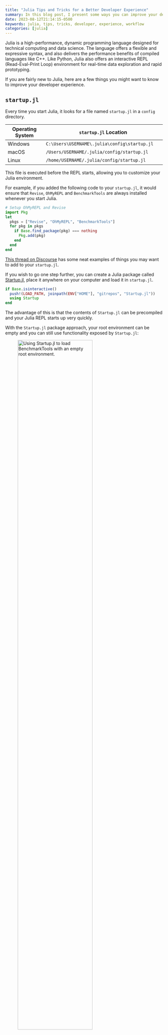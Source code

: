 ```yaml
---
title: "Julia Tips and Tricks for a Better Developer Experience"
summary: In this blog post, I present some ways you can improve your developer experience using Julia
date: 2023-08-12T21:14:15-0500
keywords: julia, tips, tricks, developer, experience, workflow
categories: [julia]
---
```


Julia is a high-performance, dynamic programming language designed for technical computing and data science.
The language offers a flexible and expressive syntax, and also delivers the performance benefits of compiled languages like C++.
Like Python, Julia also offers an interactive REPL (Read-Eval-Print Loop) environment for real-time data exploration and rapid prototyping.

If you are fairly new to Julia, here are a few things you might want to know to improve your developer experience.

## `startup.jl`

Every time you start Julia, it looks for a file named `startup.jl` in a `config` directory.

| Operating System | `startup.jl` Location                                |
|------------------|-------------------------------------------------------|
| Windows          | `C:\Users\USERNAME\.julia\config\startup.jl`         |
| macOS            | `/Users/USERNAME/.julia/config/startup.jl`           |
| Linux            | `/home/USERNAME/.julia/config/startup.jl`            |

This file is executed before the REPL starts, allowing you to customize your Julia environment.

For example, if you added the following code to your `startup.jl`, it would ensure that `Revise`, `OhMyREPL` and `BenchmarkTools` are always installed whenever you start Julia.

```julia
# Setup OhMyREPL and Revise
import Pkg
let 
  pkgs = ["Revise", "OhMyREPL", "BenchmarkTools"]
  for pkg in pkgs
    if Base.find_package(pkg) === nothing
      Pkg.add(pkg)
    end
  end
end
```

[This thread on Discourse](https://discourse.julialang.org/t/what-is-in-your-startup-jl/18228) has some neat examples of things you may want to add to your `startup.jl`.

If you wish to go one step further, you can create a Julia package called [Startup.jl](https://github.com/kdheepak/Startup.jl), place it anywhere on your computer and load it in `startup.jl`.

```julia
if Base.isinteractive()
  push!(LOAD_PATH, joinpath(ENV["HOME"], "gitrepos", "Startup.jl"))
  using Startup
end
```

The advantage of this is that the contents of `Startup.jl` can be precompiled and your Julia REPL starts up very quickly.

With the `Startup.jl` package approach, your root environment can be empty and you can still use functionality exposed by `Startup.jl`:

![Using `Startup.jl` to load `BenchmarkTools` with an empty root environment.](https://user-images.githubusercontent.com/1813121/260273629-af4095d5-81cf-4a28-aa64-f720def4a9d6.png){fig-align="center" width=75%}

::: callout-tip
You can use `julia --startup-file=no` to _not_ execute the contents for `startup.jl`, i.e. get a clean Julia REPL.
:::

## `OhMyREPL`

[`OhMyREPL.jl`](https://github.com/KristofferC/OhMyREPL.jl) is a package that provides syntax highlighting, bracket highlighting, rainbow brackets, and more for the Julia REPL.
Once installed, it can enhance your REPL experience dramatically, making it more visually appealing and easier to work with.

::: {layout-ncol=2}

![](https://user-images.githubusercontent.com/1813121/260273560-ef15e720-6e45-4b16-8332-3d79d6fa1a56.png){width=50% align="center"}

![](https://user-images.githubusercontent.com/1813121/260273561-bebffa42-3331-4ce4-a3ee-81df1dfa6d8e.png){width=51% align="center"}

:::

## `Revise.jl`

[`Revise.jl`](https://github.com/timholy/Revise.jl) is a game-changer for Julia development. 
It automatically reloads modified source files without restarting the Julia session. 
This makes iterative development much smoother.

Once set up, any changes you make to your code files are immediately available in your active Julia session.

Revise can "track" changes in single files if you include them using `includet`:

![](https://user-images.githubusercontent.com/1813121/260318612-abf12aa0-9f48-4082-b6ef-037a81e8fbbb.gif)

If you want `Revise` to track changes in a package you are developing locally, simply run `using Revise` before you load the package for the first time.

See [Revise's documentation](https://timholy.github.io/Revise.jl/stable/config/) for how to set this up to happen automatically all the time by adding setup code to your `startup.jl` file.

::: callout-note
`Revise.jl` cannot deal with changes in `struct`.
In the screenshot below, I change a struct `Foo` like so after tracking the file with `Revise`:

```diff
  struct Foo
-   x::Int
+   y::Float64
  end
```

`Revise` throws a warning and changes the color of the Julia prompt:

![](https://user-images.githubusercontent.com/1813121/260318027-906d7506-0c98-417f-9ef3-008d39097117.gif)

There are some workarounds for this but the easiest thing to do is to restart the Julia session if you are making changes to a `struct`.
Watch for the `Revise` warnings and errors and keep an eye out for the color of your Julia REPL prompt. If you see it in "yellow", you know `Revise` wasn't able to track a change you made.
:::

## `Infiltrator`

[`Infiltrator.jl`](https://github.com/JuliaDebug/Infiltrator.jl) is a debugger and code inspection tool for Julia.
It allows you to insert breakpoints in your code and inspect the current scope's variables.

When Julia hits the `@infiltrate` macro, it'll pause execution, and drop you into a Julia REPL that allows you to inspect the current scope.

![](https://user-images.githubusercontent.com/1813121/260319341-8f1d5ca9-f192-4277-abc3-be4f89dd8610.gif)

You can also use `@infiltrate i == 3` and that'll drop you into a Julia REPL only in the third iteration of the `for` loop.

When using `@infiltrate conditional_expression` with `Revise`, you can jump into any function at any point of the execution to inspect values of variables in a Julia REPL.
You can even load additional packages like `DataFrames` or `Plots` to explore your data interactively while debugging.
This combination can make for a versatile and productive debugging experience.

## `BenchmarkTools`

[BenchmarkTools.jl](https://github.com/JuliaCI/BenchmarkTools.jl) is an essential package to help quantify the performance of your code.
It provides utilities to benchmark code snippets, giving insights into their run-time and memory allocations.

For example, the `@benchmark` macro runs a number of trials of a function and plots a histogram in the terminal showing what kind of performance you are getting out of that particular function.
As an example, we can compare the performance of a custom `sum` function without and with the `@simd` macro:

::: {layout-ncol=2}

![](https://user-images.githubusercontent.com/1813121/260319654-904e72cb-633d-490f-8fbc-fbef61fabb4f.png)

![](https://user-images.githubusercontent.com/1813121/260319610-309b43b8-1476-43a3-a279-ab3c0158bc74.png)

:::

## `Cthulhu`

Delving deep into Julia's compiler optimizations and type inference can sometimes feel daunting. 

[`Cthulhu.jl`](https://github.com/JuliaDebug/Cthulhu.jl) is an alternative to `@code_lowered` and `@code_typed` that allows developers to dive into the lowered and optimized versions of their Julia code, making it easier to debug performance issues and understand how Julia's JIT compiler optimizes code.

Using Cthulhu, you can:

- View the lowered representation of functions
- Understand type-inference issues
- Step through optimized LLVM code interactively

For example, if we examine the `mysum` function from the previous section, we can see that `a` is being inferred as a `Int64` or a `Float64`, i.e. `Union{Float64, Int64}`.

![](https://user-images.githubusercontent.com/1813121/260274805-ea3dcdbd-a750-4b4a-8869-ea7ee9d92e8b.png)

In this particular case, by changing `a = 0` to `a = 0.0`, we can make the code generated by Julia more optimized.

![](https://user-images.githubusercontent.com/1813121/260308464-07577d0f-e577-40a7-bb96-3a109f53a815.png)

Here's the benchmark results with `a = 0` (left) and `a = 0.0` (right):

::: {layout-ncol=2}

![](https://user-images.githubusercontent.com/1813121/260308638-a34e64bd-0ed4-4a5c-a9d1-51710a005699.png){fig-alt="`a = 0`" width=50%}

![](https://user-images.githubusercontent.com/1813121/260308548-b8667f60-5caf-4974-9d5d-cfc7280a0ed2.png){fig-alt="`a = 0.0`" width=50%}

:::

## `ReTest` and `InlineTests`

Julia has a built-in package `Test` for unit testing.
This requires writing tests in `test/runtests.jl` and are run in a separate process.

Using `InlineTests` together with `Revise` allows you to write tests directly in your source files, and you can make changes that are tracked with `Revise`, allowing faster iteration with test driven development.

In the screenshot below, I have shown an example of having a `@testset` as part of the package itself, i.e. in `./src/layout.jl`:

![](https://user-images.githubusercontent.com/1813121/260308140-a1b24006-3495-4d3a-8534-c6bb24a621c8.png)

This allows co-locating tests along with the implementation.

You'll also notice from the screenshot that `ReTest` contains a function called `retest` which allows running a subset of tests by passing in a pattern as the second argument.

## `LiveServer`

[`LiveServer.jl`](https://github.com/tlienart/LiveServer.jl) allows developers to serve static sites locally and refreshes your browser automatically as you edit source files.
You can even use it as to view or update documentation.

```julia
# serve contents of any folder
LiveServer.serve(; dir, launch_browser = true)

# serve documentation of any package
Pkg.activate("./docs")
LiveServer.servedocs(; launch_browser = true)
```

## `Comonicon`

[Comonicon.jl](https://github.com/comonicon/Comonicon.jl) is a rich tool for building command-line applications.
Comonicon allows you to easily convert your Julia scripts and packages into command-line tools with minimal effort.

Using Comonicon, you can:

- Parse command-line arguments
- Generate help messages
- Handle subcommands
- And more

For example, I've added into my [`Startup.jl/src/jl.jl`](https://github.com/kdheepak/Startup.jl/blob/d1959b2d08868b04d3f33911b6260275bb22a34b/src/jl.jl) some helper subcommands that I can access from that command line in any folder.

![](https://user-images.githubusercontent.com/1813121/260335151-77fd4892-ae97-49e2-ab54-7b2fee44bda0.png)

## Conclusion

Julia's ecosystem is filled with tools designed to optimize the developer's workflow, making it easier and more efficient to write, test, and deploy code.
